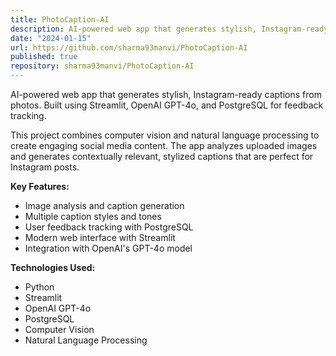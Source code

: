 ```yaml
---
title: PhotoCaption-AI
description: AI-powered web app that generates stylish, Instagram-ready captions from photos. Built using Streamlit, OpenAI GPT-4o, and PostgreSQL for feedback tracking.
date: "2024-01-15"
url: https://github.com/sharma93manvi/PhotoCaption-AI
published: true
repository: sharma93manvi/PhotoCaption-AI
---
```


AI-powered web app that generates stylish, Instagram-ready captions from photos. Built using Streamlit, OpenAI GPT-4o, and PostgreSQL for feedback tracking.

This project combines computer vision and natural language processing to create engaging social media content. The app analyzes uploaded images and generates contextually relevant, stylized captions that are perfect for Instagram posts.

**Key Features:**
- Image analysis and caption generation
- Multiple caption styles and tones
- User feedback tracking with PostgreSQL
- Modern web interface with Streamlit
- Integration with OpenAI's GPT-4o model

**Technologies Used:**
- Python
- Streamlit
- OpenAI GPT-4o
- PostgreSQL
- Computer Vision
- Natural Language Processing
